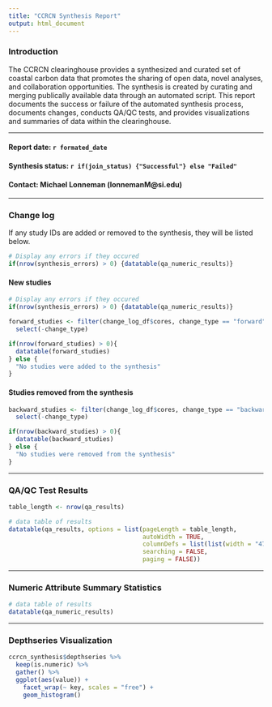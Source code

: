 ```yaml
---
title: "CCRCN Synthesis Report"
output: html_document
---
```

  
### Introduction 
The CCRCN clearinghouse provides a synthesized and curated set of coastal carbon data that promotes the sharing of open data, novel analyses, and collaboration opportunities. 
The synthesis is created by curating and merging publically available data through an automated script. 
This report documents the success or failure of the automated synthesis process, documents changes, 
conducts QA/QC tests, and provides visualizations and summaries of data within the clearinghouse. 

***

#### Report date: `r formated_date`
#### Synthesis status: `r if(join_status) {"Successful"} else "Failed"`
#### Contact: Michael Lonneman (lonnemanM@si.edu)  

***

### Change log  

If any study IDs are added or removed to the synthesis, they will be listed below. 

```r

# Display any errors if they occured 
if(nrow(synthesis_errors) > 0) {datatable(qa_numeric_results)}
```

#### New studies

```r

# Display any errors if they occured 
if(nrow(synthesis_errors) > 0) {datatable(qa_numeric_results)}

forward_studies <- filter(change_log_df$cores, change_type == "forward") %>%
  select(-change_type)

if(nrow(forward_studies) > 0){
  datatable(forward_studies)
} else {
  "No studies were added to the synthesis"
}

```

#### Studies removed from the synthesis

```r

backward_studies <- filter(change_log_df$cores, change_type == "backward") %>%
  select(-change_type)

if(nrow(backward_studies) > 0){
  datatable(backward_studies)
} else {
  "No studies were removed from the synthesis"
}

```
***

### QA/QC Test Results


```r

table_length <- nrow(qa_results)

# data table of results 
datatable(qa_results, options = list(pageLength = table_length,
                                     autoWidth = TRUE,
                                     columnDefs = list(list(width = "47%", targets = c(1,2))),
                                     searching = FALSE,
                                     paging = FALSE))

```

***

### Numeric Attribute Summary Statistics

```r

# data table of results 
datatable(qa_numeric_results)

```

***

### Depthseries Visualization

```r

ccrcn_synthesis$depthseries %>%
  keep(is.numeric) %>% 
  gather() %>% 
  ggplot(aes(value)) +
    facet_wrap(~ key, scales = "free") +
    geom_histogram()

```

